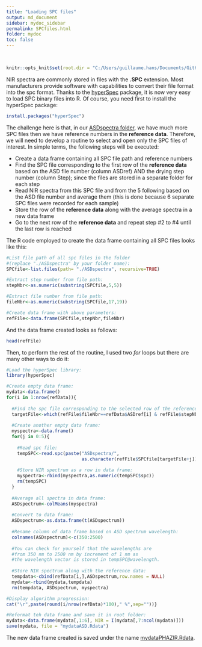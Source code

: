 ```yaml
---
title: "Loading SPC files"
output: md_document
sidebar: mydoc_sidebar
permalink: SPCfiles.html
folder: mydoc
toc: false
---
```


<br>

```r
knitr::opts_knit$set(root.dir = "C:/Users/guillaume.hans/Documents/GitHub/RNIR/_Rdata")
```


NIR spectra are commonly stored in files with the **.SPC** extension. Most manufacturers provide software with capabilities to convert their file format into the spc format. Thanks to the [hyperSpec](http://hyperspec.r-forge.r-project.org/) package, it is now very easy to load SPC binary files into R. Of course, you need first to install the hyperSpec package:

```r
install.packages("hyperSpec")
```

The challenge here is that, in our [ASDspectra folder](https://github.com/guillaumehans/RNIR), we have much more SPC files then we have reference numbers in the **reference data**. Therefore, we will need to develop a routine to select and open only the SPC files of interest. In simple terms, the following steps will be executed:

* Create a data frame containing all SPC file path and reference numbers
* Find the SPC file corresponding to the first row of the **reference data** based on the ASD file number (column ASDref) AND the drying step number (column Step); since the files are stored in a separate folder for each step
* Read NIR spectra from this SPC file and from the 5 following based on the ASD file number and average them (this is done because 6 separate SPC files were recorded for each sample)
* Store the row of the **reference data** along with the average spectra in a new data frame
* Go to the next row of the **reference data** and repeat step #2 to #4 until the last row is reached

The R code employed to create the data frame containing all SPC files looks like this:

```r
#List file path of all spc files in the folder 
#(replace "./ASDspectra" by your folder name):
SPCfile<-list.files(path= "./ASDspectra", recursive=TRUE) 

#Extract step number from file path:
stepNbr<-as.numeric(substring(SPCfile,5,5))

#Extract file number from file path:
fileNbr<-as.numeric(substring(SPCfile,17,19))   

#Create data frame with above parameters:
refFile<-data.frame(SPCfile,stepNbr,fileNbr)    
```

And the data frame created looks as follows:

```r
head(refFile)
```

Then, to perform the rest of the routine, I used two *for* loops but there are many other ways to do it: 

```r
#Load the hyperSpec library:
library(hyperSpec)

#Create empty data frame:
mydata<-data.frame()                            
for(i in 1:nrow(refData)){
  
  #Find the spc file corresponding to the selected row of the reference data:
  targetFile<-which(refFile$fileNbr==refData$ASDref[i] & refFile$stepNbr==refData$Step[i])
  
  #Create another empty data frame:
  myspectra<-data.frame()                       
  for(j in 0:5){
    
    #Read spc file:
    tempSPC<-read.spc(paste("ASDspectra/", 
                            as.character(refFile$SPCfile[targetFile+j]), sep="")) 
    
    #Store NIR spectrum as a row in data frame:
    myspectra<-rbind(myspectra,as.numeric(tempSPC$spc))              
    rm(tempSPC)
  }
  
  #Average all spectra in data frame:
  ASDspectrum<-colMeans(myspectra)
  
  #Convert to data frame:
  ASDspectrum<-as.data.frame(t(ASDspectrum))
  
  #Rename column of data frame based on ASD spectrum wavelength:
  colnames(ASDspectrum)<-c(350:2500)            
  
  #You can check for yourself that the wavelengths are 
  #from 350 nm to 2500 nm by increment of 1 nm as
  #the wavelength vector is stored in tempSPC@wavelength.
  
  #Store NIR spectrum along with the reference data:
  tempdata<-cbind(refData[i,],ASDspectrum,row.names = NULL)
  mydata<-rbind(mydata,tempdata)
  rm(tempdata, ASDspectrum, myspectra) 

#Display algorithm progression:
cat("\r",paste(round(i/nrow(refData)*100)," %",sep=""))}          

#Reformat teh data frame and save it in root folder:
mydata<-data.frame(mydata[,1:6], NIR = I(mydata[,7:ncol(mydata)]))
save(mydata, file = "mydataASD.Rdata")
```


The new data frame created is saved under the name [mydataPHAZIR.Rdata](https://github.com/guillaumehans/RNIR).


